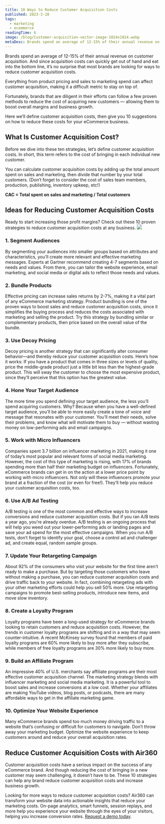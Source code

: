 ```yaml
---
title: 10 Ways to Reduce Customer Acquisition Costs
published: 2023-3-28
tags:
  - marketing
  - ecommerce
readingTime: 6
image: /blog/Customer-acquisition-vector-image-1024x1024.webp
metaDesc: Brands spend an average of 12-15% of their annual revenue on customer acquisition. And since acquisition costs can quickly get out of hand and eat into the bottom line, it’s no surprise that most brands are looking for ways to reduce customer acquisition costs.
---
```


Brands spend an average of 12-15% of their annual revenue on customer acquisition. And since acquisition costs can quickly get out of hand and eat into the bottom line, it’s no surprise that most brands are looking for ways to reduce customer acquisition costs.

Everything from product pricing and sales to marketing spend can affect customer acquisition, making it a difficult metric to stay on top of.

Fortunately, brands that are diligent in their efforts can follow a few proven methods to reduce the cost of acquiring new customers — allowing them to boost overall margins and business growth.

Here we’ll define customer acquisition costs, then give you 10 suggestions on how to reduce these costs for your eCommerce business.

## What Is Customer Acquisition Cost?

Before we dive into these ten strategies, let’s define customer acquisition costs. In short, this term refers to the cost of bringing in each individual new customer.

You can calculate customer acquisition costs by adding up the total amount spent on sales and marketing, then divide that number by your total customers. (Don’t forget to consider the cost of sales team members, production, publishing, inventory upkeep, etc!)

**CAC = Total spent on sales and marketing / Total customers**

## Ideas for Reducing Customer Acquisition Costs

Ready to start increasing those profit margins? Check out these 10 proven strategies to reduce customer acquisition costs at any business.
![](/blog/personas-ecommerce.webp)

### 1. Segment Audiences

By segmenting your audiences into smaller groups based on attributes and characteristics, you’ll create more relevant and effective marketing messages. Experts at Gartner recommend creating 4-7 segments based on needs and values. From there, you can tailor the website experience, email marketing, and social media or digital ads to reflect those needs and values.

### 2. Bundle Products

Effective pricing can increase sales returns by 2-7%, making it a vital part of any eCommerce marketing strategy. Product bundling is one of the proven ways to boost sales and reduce customer acquisition costs, since it simplifies the buying process and reduces the costs associated with marketing and selling the product. Try this strategy by bundling similar or complementary products, then price based on the overall value of the bundle.

### 3. Use Decoy Pricing

Decoy pricing is another strategy that can significantly alter consumer behavior—and thereby reduce your customer acquisition costs. Here’s how it works: If you have a product that comes in three sizes or levels of quality, price the middle-grade product just a little bit less than the highest-grade product. This will sway the customer to choose the most expensive product, since they’ll perceive that this option has the greatest value.

### 4. Hone Your Target Audience

The more time you spend defining your target audience, the less you’ll spend acquiring customers. Why? Because when you have a well-defined target audience, you’ll be able to more easily create a tone of voice and message that resonates with your customer. You’ll meet their needs, solve their problems, and know what will motivate them to buy — without wasting money on low-performing ads and email campaigns.

### 5. Work with Micro Influencers

Companies spent 3.7 billion on influencer marketing in 2021, making it one of today’s most popular and relevant forms of social media marketing. However, the cost of this type of marketing is rising, with 17% of brands spending more than half their marketing budget on influencers. Fortunately, eCommerce brands can get in on the action at a lower price point by working with micro influencers. Not only will these influencers promote your brand at a fraction of the cost (or even for free!). They’ll help you reduce your customer acquisition costs, too.

### 6. Use A/B Ad Testing

A/B testing is one of the most common and effective ways to increase conversions and reduce customer acquisition costs. But if you ran A/B tests a year ago, you’re already overdue. A/B testing is an ongoing process that will help you weed out your lower-performing ads or landing pages and save your ad spend for the most effective campaigns. When you run A/B tests, don’t forget to identify your goal, choose a control ad and challenger ad, and create equal, random sample groups.

<BlogInnerCardWrapper slug='how-a-b-testing-can-reduce-cart-abandonment' />

<BlogInnerCardWrapper slug='the-perfect-match-of-ab-testing-and-air360' />

### 7. Update Your Retargeting Campaign

About 92% of the consumers who visit your website for the first time aren’t ready to make a purchase. But by targeting those customers who leave without making a purchase, you can reduce customer acquisition costs and drive traffic back to your website. In fact, combining retargeting ads with your other marketing efforts could help you sell 50% more. Use retargeting campaigns to promote best-selling products, introduce new items, and move slow inventory.

<BlogInnerCardWrapper slug='investing-in-paid-media-vs-investing-in-cro' />

<BlogInnerCardWrapper slug='personalise-and-target-new-customers-with-first-party-data' />

### 8. Create a Loyalty Program

Loyalty programs have been a long-used strategy for eCommerce brands looking to retain customers and reduce acquisition costs. However, the trends in customer loyalty programs are shifting and in a way that may seem counter-intuitive. A recent McKinsey survey found that members of paid loyalty programs are 60% more likely to buy more after they subscribe, while members of free loyalty programs are 30% more likely to buy more.

### 9. Build an Affiliate Program

An impressive 40% of U.S. merchants say affiliate programs are their most effective customer acquisition channel. The marketing strategy blends with influencer marketing and social media marketing. It is a powerful tool to boost sales and increase conversions at a low cost. Whether your affiliates are making YouTube videos, blog posts, or podcasts, there are many affordable ways to get in the affiliate marketing game.

### 10. Optimize Your Website Experience

Many eCommerce brands spend too much money driving traffic to a website that’s confusing or difficult for customers to navigate. Don’t throw away your marketing budget. Optimize the website experience to keep customers around and reduce your overall acquisition rates.

## Reduce Customer Acquisition Costs with Air360

Customer acquisition costs have a serious impact on the success of any eCommerce brand. And though reducing the cost of bringing in a new customer may seem challenging, it doesn’t have to be. These 10 strategies can help any brand reduce customer acquisition costs and increase business growth.

Looking for more ways to reduce customer acquisition costs? Air360 can transform your website data into actionable insights that reduce your marketing costs. On-page analytics, smart funnels, session replays, and more help you experience your website through the eyes of your visitors, helping you increase conversion rates. [Request a demo today](/en/request-demo).
